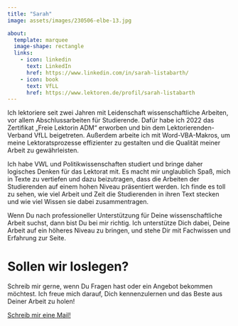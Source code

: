```yaml
---
title: "Sarah"
image: assets/images/230506-elbe-13.jpg

about:
  template: marquee
  image-shape: rectangle
  links: 
    - icon: linkedin
      text: LinkedIn
      href: https://www.linkedin.com/in/sarah-listabarth/
    - icon: book
      text: VfLL
      href: https://www.lektoren.de/profil/sarah-listabarth
---
```


Ich lektoriere seit zwei Jahren mit Leidenschaft wissenschaftliche Arbeiten, vor allem Abschlussarbeiten für Studierende. Dafür habe ich 2022 das Zertifikat „Freie Lektorin ADM“ erworben und bin dem Lektorierenden-Verband VfLL beigetreten. Außerdem arbeite ich mit Word-VBA-Makros, um meine Lektoratsprozesse effizienter zu gestalten und die Qualität meiner Arbeit zu gewährleisten.

Ich habe VWL und Politikwissenschaften studiert und bringe daher logisches Denken für das Lektorat mit. Es macht mir unglaublich Spaß, mich in Texte zu vertiefen und dazu beizutragen, dass die Arbeiten der Studierenden auf einem hohen Niveau präsentiert werden. Ich finde es toll zu sehen, wie viel Arbeit und Zeit die Studierenden in ihren Text stecken und wie viel Wissen sie dabei zusammentragen.

Wenn Du nach professioneller Unterstützung für Deine wissenschaftliche Arbeit suchst, dann bist Du bei mir richtig. Ich unterstütze Dich dabei, Deine Arbeit auf ein höheres Niveau zu bringen, und stehe Dir mit Fachwissen und Erfahrung zur Seite.

# Sollen wir loslegen?

Schreib mir gerne, wenn Du Fragen hast oder ein Angebot bekommen möchtest. Ich freue mich darauf, Dich kennenzulernen und das Beste aus Deiner Arbeit zu holen!

[Schreib mir eine Mail!](mailto:lektorat-zeller@posteo.de){.btn .btn-dark}
